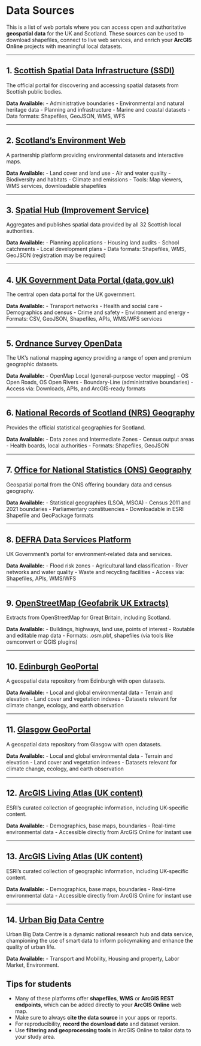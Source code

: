 # Data Sources {.unnumbered}


This is a list of web portals where you can access open and authoritative **geospatial data** for the UK and Scotland. These sources can be used to download shapefiles, connect to live web services, and enrich your **ArcGIS Online** projects with meaningful local datasets.

------------------------------------------------------------------------

## 1. [Scottish Spatial Data Infrastructure (SSDI)](https://www.spatialdata.gov.scot/)

The official portal for discovering and accessing spatial datasets from Scottish public bodies.

**Data Available:** - Administrative boundaries - Environmental and natural heritage data - Planning and infrastructure - Marine and coastal datasets - Data formats: Shapefiles, GeoJSON, WMS, WFS

------------------------------------------------------------------------

## 2. [Scotland’s Environment Web](https://www.environment.gov.scot/)

A partnership platform providing environmental datasets and interactive maps.

**Data Available:** - Land cover and land use - Air and water quality - Biodiversity and habitats - Climate and emissions - Tools: Map viewers, WMS services, downloadable shapefiles

------------------------------------------------------------------------

## 3. [Spatial Hub (Improvement Service)](https://www.spatialhub.scot/)

Aggregates and publishes spatial data provided by all 32 Scottish local authorities.

**Data Available:** - Planning applications - Housing land audits - School catchments - Local development plans - Data formats: Shapefiles, WMS, GeoJSON (registration may be required)

------------------------------------------------------------------------

## 4. [UK Government Data Portal (data.gov.uk)](https://data.gov.uk/)

The central open data portal for the UK government.

**Data Available:** - Transport networks - Health and social care - Demographics and census - Crime and safety - Environment and energy - Formats: CSV, GeoJSON, Shapefiles, APIs, WMS/WFS services

------------------------------------------------------------------------

## 5. [Ordnance Survey OpenData](https://osdatahub.os.uk/)

The UK’s national mapping agency providing a range of open and premium geographic datasets.

**Data Available:** - OpenMap Local (general-purpose vector mapping) - OS Open Roads, OS Open Rivers - Boundary-Line (administrative boundaries) - Access via: Downloads, APIs, and ArcGIS-ready formats

------------------------------------------------------------------------

## 6. [National Records of Scotland (NRS) Geography](https://webarchive.nrscotland.gov.uk/20241128122737/https://www.nrscotland.gov.uk/statistics-and-data/geography/our-products)

Provides the official statistical geographies for Scotland.

**Data Available:** - Data zones and Intermediate Zones - Census output areas - Health boards, local authorities - Formats: Shapefiles, GeoJSON

------------------------------------------------------------------------

## 7. [Office for National Statistics (ONS) Geography](https://geoportal.statistics.gov.uk/)

Geospatial portal from the ONS offering boundary data and census geography.

**Data Available:** - Statistical geographies (LSOA, MSOA) - Census 2011 and 2021 boundaries - Parliamentary constituencies - Downloadable in ESRI Shapefile and GeoPackage formats

------------------------------------------------------------------------

## 8. [DEFRA Data Services Platform](https://environment.data.gov.uk/)

UK Government’s portal for environment-related data and services.

**Data Available:** - Flood risk zones - Agricultural land classification - River networks and water quality - Waste and recycling facilities - Access via: Shapefiles, APIs, WMS/WFS

------------------------------------------------------------------------

## 9. [OpenStreetMap (Geofabrik UK Extracts)](https://download.geofabrik.de/europe/great-britain.html)

Extracts from OpenStreetMap for Great Britain, including Scotland.

**Data Available:** - Buildings, highways, land use, points of interest - Routable and editable map data - Formats: .osm.pbf, shapefiles (via tools like osmconvert or QGIS plugins)

------------------------------------------------------------------------

## 10. [Edinburgh GeoPortal](https://data.edinburghcouncilmaps.info/)

A geospatial data repository from Edinburgh with open datasets.

**Data Available:** - Local and global environmental data - Terrain and elevation - Land cover and vegetation indexes - Datasets relevant for climate change, ecology, and earth observation

------------------------------------------------------------------------

## 11. [Glasgow GeoPortal](https://data.glasgow.gov.uk/)

A geospatial data repository from Glasgow with open datasets.

**Data Available:** - Local and global environmental data - Terrain and elevation - Land cover and vegetation indexes - Datasets relevant for climate change, ecology, and earth observation

------------------------------------------------------------------------

## 12. [ArcGIS Living Atlas (UK content)](https://livingatlas.arcgis.com/en/home/)

ESRI’s curated collection of geographic information, including UK-specific content.

**Data Available:** - Demographics, base maps, boundaries - Real-time environmental data - Accessible directly from ArcGIS Online for instant use

------------------------------------------------------------------------

## 13. [ArcGIS Living Atlas (UK content)](https://livingatlas.arcgis.com/en/home/)

ESRI’s curated collection of geographic information, including UK-specific content.

**Data Available:** - Demographics, base maps, boundaries - Real-time environmental data - Accessible directly from ArcGIS Online for instant use

------------------------------------------------------------------------

## 14. [Urban Big Data Centre](https://data.ubdc.ac.uk/datasets)

Urban Big Data Centre is a dynamic national research hub and data service, championing the use of smart data to inform policymaking and enhance the quality of urban life. 

**Data Available:** - Transport and Mobility, Housing and property, Labor Market, Environment.


## Tips for students

-   Many of these platforms offer  **shapefiles**, **WMS** or **ArcGIS REST endpoints**, which can be added directly to your **ArcGIS Online** web map.
-   Make sure to always **cite the data source** in your apps or reports.
-   For reproducibility, **record the download date** and dataset version.
-   Use **filtering and geoprocessing tools** in ArcGIS Online to tailor data to your study area.
